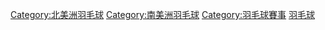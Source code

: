 [[Category:北美洲羽毛球|Category:北美洲羽毛球]]
[[Category:南美洲羽毛球|Category:南美洲羽毛球]]
[[Category:羽毛球賽事|Category:羽毛球賽事]]
[[Category:美洲錦標賽|羽毛球]]